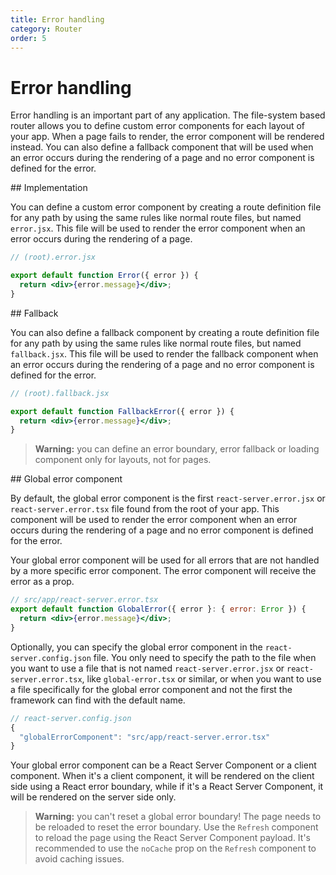 ```yaml
---
title: Error handling
category: Router
order: 5
---
```



# Error handling

Error handling is an important part of any application. The file-system based router allows you to define custom error components for each layout of your app. When a page fails to render, the error component will be rendered instead. You can also define a fallback component that will be used when an error occurs during the rendering of a page and no error component is defined for the error.

<Link name="implementation">
## Implementation
</Link>

You can define a custom error component by creating a route definition file for any path by using the same rules like normal route files, but named `error.jsx`. This file will be used to render the error component when an error occurs during the rendering of a page.

```jsx
// (root).error.jsx

export default function Error({ error }) {
  return <div>{error.message}</div>;
}
```

<Link name="fallback">
## Fallback
</Link>

You can also define a fallback component by creating a route definition file for any path by using the same rules like normal route files, but named `fallback.jsx`. This file will be used to render the fallback component when an error occurs during the rendering of a page and no error component is defined for the error.

```jsx
// (root).fallback.jsx

export default function FallbackError({ error }) {
  return <div>{error.message}</div>;
}
```

> **Warning:** you can define an error boundary, error fallback or loading component only for layouts, not for pages.

<Link name="global">
## Global error component
</Link>

By default, the global error component is the first `react-server.error.jsx` or `react-server.error.tsx` file found from the root of your app. This component will be used to render the error component when an error occurs during the rendering of a page and no error component is defined for the error.

Your global error component will be used for all errors that are not handled by a more specific error component. The error component will receive the error as a prop.

```jsx
// src/app/react-server.error.tsx
export default function GlobalError({ error }: { error: Error }) {
  return <div>{error.message}</div>;
}
```

Optionally, you can specify the global error component in the `react-server.config.json` file. You only need to specify the path to the file when you want to use a file that is not named `react-server.error.jsx` or `react-server.error.tsx`, like `global-error.tsx` or similar, or when you want to use a file specifically for the global error component and not the first the framework can find with the default name.

```jsx
// react-server.config.json
{
  "globalErrorComponent": "src/app/react-server.error.tsx"
}
```

Your global error component can be a React Server Component or a client component. When it's a client component, it will be rendered on the client side using a React error boundary, while if it's a React Server Component, it will be rendered on the server side only.

> **Warning:** you can't reset a global error boundary! The page needs to be reloaded to reset the error boundary. Use the `Refresh` component to reload the page using the React Server Component payload. It's recommended to use the `noCache` prop on the `Refresh` component to avoid caching issues.
